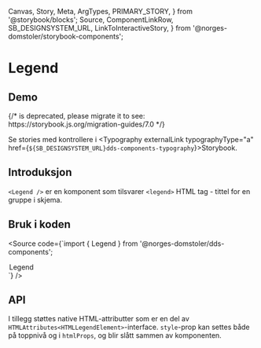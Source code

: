   Canvas,
  Story,
  Meta,
  ArgTypes,
  PRIMARY_STORY,
} from '@storybook/blocks';
  Source,
  ComponentLinkRow,
  SB_DESIGNSYSTEM_URL,
  LinkToInteractiveStory,
} from '@norges-domstoler/storybook-components';

<Meta of={LegendStories} />

# Legend

<ComponentLinkRow
  docsHref="https://design.domstol.no/987b33f71/p/3718e2-typography"
  githubHref="https://github.com/domstolene/designsystem/tree/main/packages/components/src/components/Typography/Legend"
/>

## Demo

<Canvas>
  {/* <Story id="dds-components-typography-legend--default" /> is deprecated, please migrate it to <Story of={referenceToStory} /> see: https://storybook.js.org/migration-guides/7.0 */}

  <Story id="dds-components-typography-legend--default" />
</Canvas>

Se stories med kontrollere i <Typography externalLink typographyType="a" href={`${SB_DESIGNSYSTEM_URL}dds-components-typography`}>Storybook</Typography>.

## Introduksjon

`<Legend />` er en komponent som tilsvarer `<legend>` HTML tag - tittel for en gruppe i skjema.

## Bruk i koden

<Source
  code={`import { Legend } from '@norges-domstoler/dds-components';

<Legend>Legend</Legend>`} />

## API

<ArgTypes story={PRIMARY_STORY} />

I tillegg støttes native HTML-attributter som er en del av
`HTMLAttributes<HTMLLegendElement>`-interface.
`style`-prop kan settes både på toppnivå og i `htmlProps`, og blir slått
sammen av komponenten.
